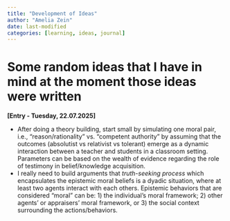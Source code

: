 ```yaml
---
title: "Development of Ideas"
author: "Amelia Zein"
date: last-modified
categories: [learning, ideas, journal]
---
```


# Some random ideas that I have in mind at the moment those ideas were written

**[Entry - Tuesday, 22.07.2025]** 

- After doing a theory building, start small by simulating one moral pair, i.e., "reason/rationality" vs. "competent authority" by assuming that the outcomes (absolutist vs relativist vs tolerant) emerge as a dynamic interaction between a teacher and students in a classroom setting. Parameters can be based on the wealth of evidence regarding the role of testimony in belief/knowledge acquisition. 
- I really need to build arguments that *truth-seeking process* which encapsulates the epistemic moral beliefs is a dyadic situation, where at least two agents interact with each others. Epistemic behaviors that are considered "moral" can be: 1) the individual's moral framework; 2) other agents' or appraisers' moral framework, or 3) the social context surrounding the actions/behaviors.
